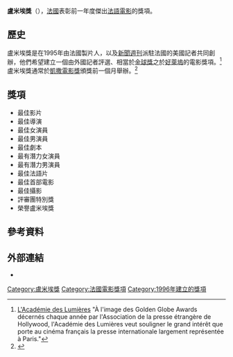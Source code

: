{{Infobox award
|name = 盧米埃獎<br>Prix Lumières
|image =
|caption = 
|current_awards = 第20屆盧米埃獎
|description = 傑出的[[法語圈|法語電影]]
|presenter = 盧米埃學院
|country = {{FRA}}
|year = 1996
|website = http://www.academiedeslumieres.com
}}
'''盧米埃獎'''（{{lang-fr|Prix Lumières}}），[[法國|法國]]表彰前一年度傑出[[法語圈|法語電影]]的獎項。

== 歷史 ==
盧米埃獎是在1995年由法國製片人{{link-fr|丹尼爾·多斯康·杜·伯朗提耶|Daniel Toscan du Plantier}}，以及[[新聞週刊|新聞週刊]]派駐法國的美國記者{{link-fr|艾德華·貝爾|Edward Behr (journalist)}}共同創辦，他們希望建立一個由外國記者評選、相當於[[金球獎|金球獎]]之於[[好萊塢|好萊塢]]的電影獎項。<ref>[http://www.academielumieres.com/l__academie_des_lumieres_du_cinema.ws L'Académie des Lumières] {{webarchive|url=https://web.archive.org/web/20131017225322/http://www.academielumieres.com/l__academie_des_lumieres_du_cinema.ws |date=2013-10-17 }} "À l'image des Golden Globe Awards décernés chaque année par l'Association de la presse étrangère de Hollywood, l'Académie des Lumières veut souligner le grand intérêt que porte au cinéma français la presse internationale largement représentée à Paris."</ref>盧米埃獎通常於[[凱撒電影獎|凱撒電影獎]]頒獎前一個月舉辦。<ref>{{cite web |url=http://www.hollywoodreporter.com/news/frances-lumiere-awards-nominations-unveiled-762567 |title=France's Lumiere Awards Nominations Unveiled |accessdate=12 January 2015 |work=[[The_Hollywood_Reporter|The Hollywood Reporter]] |archive-date=2015-01-15 |archive-url=https://web.archive.org/web/20150115065150/http://www.hollywoodreporter.com/news/frances-lumiere-awards-nominations-unveiled-762567 |dead-url=no }}</ref>

== 獎項 ==
*最佳影片
*最佳導演
*最佳女演員
*最佳男演員
*最佳劇本
*最有潛力女演員
*最有潛力男演員
*最佳法語片
*最佳首部電影
*最佳攝影
*評審團特別獎
*榮譽盧米埃獎

==參考資料==
{{reflist}}

== 外部連結 ==
* {{官方網站|1=www.academielumieres.com/}}

{{盧米埃獎最佳影片獎}}
{{盧米埃獎最佳導演獎}}
{{盧米埃獎最佳女演員獎}}
{{盧米埃獎最佳男演員獎}}
{{法國電影}}

[[Category:盧米埃獎|Category:盧米埃獎]]
[[Category:法國電影獎項|Category:法國電影獎項]]
[[Category:1996年建立的獎項|Category:1996年建立的獎項]]